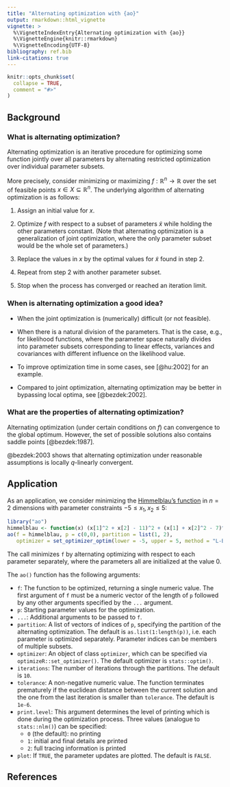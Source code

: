 ---
title: "Alternating optimization with {ao}"
output: rmarkdown::html_vignette
vignette: >
  %\VignetteIndexEntry{Alternating optimization with {ao}}
  %\VignetteEngine{knitr::rmarkdown}
  %\VignetteEncoding{UTF-8}
bibliography: ref.bib
link-citations: true
---

```{r, include = FALSE}
knitr::opts_chunk$set(
  collapse = TRUE,
  comment = "#>"
)
```

## Background

### What is alternating optimization?

Alternating optimization is an iterative procedure for optimizing some function jointly over all parameters by alternating restricted optimization over individual parameter subsets.

More precisely, consider minimizing or maximizing $f:\mathbb{R}^n \to \mathbb{R}$ over the set of feasible points $x \in X \subseteq \mathbb{R}^n$. The underlying algorithm of alternating optimization is as follows:

1. Assign an initial value for $x$.

2. Optimize $f$ with respect to a subset of parameters $\tilde{x}$ while holding the other parameters constant. (Note that alternating optimization is a generalization of joint optimization, where the only parameter subset would be the whole set of parameters.)

3. Replace the values in $x$ by the optimal values for $\tilde{x}$ found in step 2.

4. Repeat from step 2 with another parameter subset.

5. Stop when the process has converged or reached an iteration limit.

### When is alternating optimization a good idea?

- When the joint optimization is (numerically) difficult (or not feasible).

- When there is a natural division of the parameters. That is the case, e.g., for likelihood functions, where the parameter space naturally divides into parameter subsets corresponding to linear effects, variances and covariances with different influence on the likelihood value.

- To improve optimization time in some cases, see [@hu:2002] for an example.

- Compared to joint optimization, alternating optimization may be better in bypassing local optima, see [@bezdek:2002].

### What are the properties of alternating optimization?

Alternating optimization (under certain conditions on $f$) can convergence to the global optimum. However, the set of possible solutions also contains saddle points [@bezdek:1987].

@bezdek:2003 shows that alternating optimization under reasonable assumptions is locally $q$-linearly convergent.

## Application

As an application, we consider minimizing the [Himmelblau's function](https://en.wikipedia.org/wiki/Himmelblau%27s_function) in $n = 2$ dimensions with parameter constraints $-5 \leq x_1, x_2 \leq 5$:

```{r ao}
library("ao")
himmelblau <- function(x) (x[1]^2 + x[2] - 11)^2 + (x[1] + x[2]^2 - 7)^2
ao(f = himmelblau, p = c(0,0), partition = list(1, 2),
   optimizer = set_optimizer_optim(lower = -5, upper = 5, method = "L-BFGS-B"))
```

The call minimizes `f` by alternating optimizing with respect to each parameter separately, where the parameters all are initialized at the value 0. 

The `ao()` function has the following arguments:

* `f`: The function to be optimized, returning a single numeric value. The first argument of `f` must be a numeric vector of the length of `p` followed by any other arguments specified by the `...` argument.
* `p`: Starting parameter values for the optimization.
* `...`: Additional arguments to be passed to `f`.
* `partition`: A list of vectors of indices of `p`, specifying the partition of the alternating optimization. The default is `as.list(1:length(p))`, i.e. each parameter is optimized separately. Parameter indices can be members of multiple subsets.
* `optimizer`:  An object of class `optimizer`, which can be specified via `optimizeR::set_optimizer()`. The default optimizer is `stats::optim()`.
* `iterations`: The number of iterations through the partitions. The default is `10`.
* `tolerance`: A non-negative numeric value. The function terminates prematurely if the euclidean distance between the current solution and the one from the last iteration is smaller than `tolerance`. The default is `1e-6`.
* `print.level`: This argument determines the level of printing which is done during the
optimization process. Three values (analogue to `stats::nlm()`) can be specified:
  * `0` (the default): no printing
  * `1`: initial and final details are printed
  * `2`: full tracing information is printed
* `plot`: If `TRUE`, the parameter updates are plotted. The default is `FALSE`.

## References
